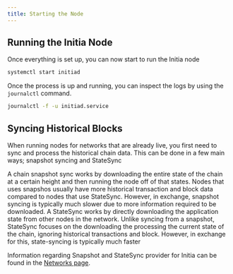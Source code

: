```yaml
---
title: Starting the Node
---
```


## Running the Initia Node

Once everything is set up, you can now start to run the Initia node

```sh
systemctl start initiad
```

Once the process is up and running, you can inspect the logs by using the `journalctl` command.

```sh
journalctl -f -u initiad.service
```

## Syncing Historical Blocks

When running nodes for networks that are already live, you first need to sync and process the historical chain data. This can be done in a few main ways; snapshot syncing and StateSync

<Tabs>  
  <Tab title="Snapshots">
    A chain snapshot sync works by downloading the entire state of the chain at a certain height and then running the node off of that states. Nodes that uses snapshos usually have more historical transaction and block data compared to nodes that use StateSync. However, in exchange, snapshot syncing is typically much slower due to more information required to be downloaded.
  </Tab>
  <Tab title="StateSync">
  A StateSync works by directly downloading the application state from other nodes in the network. Unlike syncing from a snapshot, StateSync focuses on the downloading the processing the current state of the chain, ignoring historical transactions and block. However, in exchange for this, state-syncing is typically much faster
  </Tab>
</Tabs>

Information regarding Snapshot and StateSync provider for Initia can be found in the [Networks page](/resources/developer/initia-l1).
